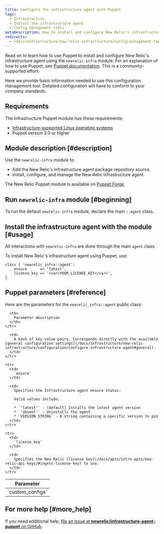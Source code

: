 ```yaml
---
title: Configure the infrastructure agent with Puppet
tags:
  - Infrastructure
  - Install the infrastructure agent
  - Config management tools
metaDescription: How to install and configure New Relic's infrastructure agent using Puppet config management.
redirects:
  - /docs/infrastructure/new-relic-infrastructure/config-management-tools/configure-new-relic-infrastructure-puppet
---
```


Read on to learn how to use Puppet to install and configure New Relic's infrastructure agent using the `newrelic-infra` module. For an explanation of how to use Puppet, see [Puppet documentation](https://docs.puppet.com). This is a community-supported effort.

Here we provide basic information needed to use this configuration management tool. Detailed configuration will have to conform to your company standards.

## Requirements

The Infrastructure Puppet module has these requirements:

* [Infrastructure-supported Linux operating systems](/docs/infrastructure-compatibility-requirements#operating-systems)
* Puppet version 3.0 or higher

## Module description [#description]

Use the `newrelic-infra` module to:

* Add the New Relic's infrastructure agent package repository source.
* Install, configure, and manage the New Relic infrastructure agent.

The New Relic Puppet module is available on [Puppet Forge](https://forge.puppet.com/newrelic/newrelic_infra).

## Run `newrelic-infra` module [#beginning]

To run the default `newrelic-infra` module, declare the main `::agent` class.

## Install the infrastructure agent with the module [#usage]

All interactions with `newrelic-infra` are done through the main `agent` class.

To install New Relic's infrastructure agent using Puppet, use:

```
class { 'newrelic_infra::agent':
    ensure      => 'latest',
    license_key => '<var>YOUR_LICENSE_KEY</var>',
}
```

## Puppet parameters [#reference]

Here are the parameters for the `newrelic_infra::agent` public class:

<table>
  <thead>
    <tr>
      <th style={{ width: "200px" }}>
        Parameter
      </th>

      <th>
        Parameter description
      </th>
    </tr>
  </thead>

  <tbody>
    <tr>
      <td>
        `custom_configs`
      </td>

      <td>
        A hash of key-value pairs. Corresponds directly with the available [general configuration settings](/docs/infrastructure/new-relic-infrastructure/configuration/configure-infrastructure-agent#general).
      </td>
    </tr>

    <tr>
      <td>
        `ensure`
      </td>

      <td>
        Specifies the Infrastructure agent ensure status.

        Valid values include:

        * `'latest'` - (default) Installs the latest agent version
        * `'absent'` - Uninstalls the agent
        * `VERSION_STRING` - A string containing a specific version to pin
      </td>
    </tr>

    <tr>
      <td>
        `license_key`
      </td>

      <td>
        Specifies the New Relic [license key](/docs/apis/intro-apis/new-relic-api-keys/#ingest-license-key) to use.
      </td>
    </tr>
  </tbody>
</table>

## For more help [#more_help]

If you need additional help, [file an issue at **newrelic/infrastructure-agent-puppet** on GitHub](https://github.com/newrelic/infrastructure-agent-puppet/issues).
